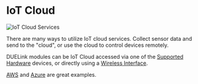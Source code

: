 
# IoT Cloud

![IoT Cloud Services](pathname:///img/iot-cloud.png)

There are many ways to utilize IoT cloud services. Collect sensor data and send to the "cloud", or use the cloud to control devices remotely.

DUELink modules can be IoT Cloud accessed via one of the [Supported Hardware](/docs/hw/intro) devices, or directly using a [Wireless Interface](../interface/wireless).  

[AWS](./aws) and [Azure](./azure) are great examples.
